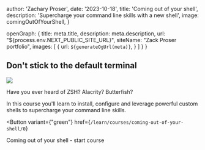 
  author: 'Zachary Proser',
  date: '2023-10-18',
  title: 'Coming out of your shell', 
  description: 'Supercharge your command line skills with a new shell',
  image: comingOutOfYourShell, 
}

  openGraph: {
    title: meta.title,
    description: meta.description,
    url: "${process.env.NEXT_PUBLIC_SITE_URL}", 
    siteName: "Zack Proser portfolio",
    images: [
      {
        url: `${generateOgUrl(meta)}`,
      }
    ]
  }
}


## Don&apos;t stick to the default terminal

<img src={comingOutOfYourShell2.src} />

Have you ever heard of ZSH? Alacrity? Butterfish? 

In this course you'll learn to install, configure and leverage powerful custom shells to supercharge your command line skills.

<Button 
  variant={"green"}
  href={`/learn/courses/coming-out-of-your-shell/0`}
>
Coming out of your shell - start course
</Button>

